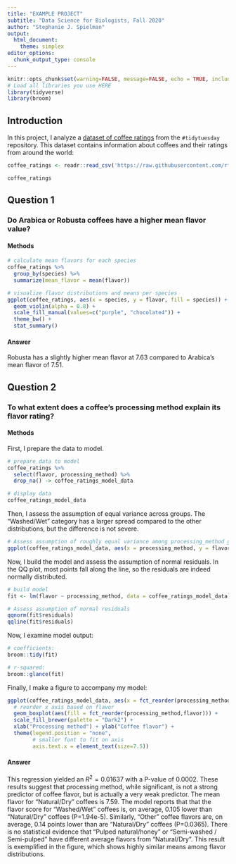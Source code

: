 ```yaml
---
title: "EXAMPLE PROJECT"
subtitle: "Data Science for Biologists, Fall 2020"
author: "Stephanie J. Spielman"
output: 
  html_document:
    theme: simplex
editor_options: 
  chunk_output_type: console
---
```


```r
knitr::opts_chunk$set(warning=FALSE, message=FALSE, echo = TRUE, include = TRUE)
# Load all libraries you use HERE
library(tidyverse)
library(broom)
```

## Introduction

In this project, I analyze a [dataset of coffee ratings](https://github.com/rfordatascience/tidytuesday/blob/master/data/2020/2020-07-07/readme.md) from the `#tidytuesday` repository. This dataset contains information about coffees and their ratings from around the world:

```r
coffee_ratings <- readr::read_csv('https://raw.githubusercontent.com/rfordatascience/tidytuesday/master/data/2020/2020-07-07/coffee_ratings.csv')

coffee_ratings
```


## Question 1

### Do Arabica or Robusta coffees have a higher mean flavor value?

#### Methods

```r
# calculate mean flavors for each species
coffee_ratings %>%
  group_by(species) %>%
  summarize(mean_flavor = mean(flavor))

# visualize flavor distributions and means per species
ggplot(coffee_ratings, aes(x = species, y = flavor, fill = species)) + 
  geom_violin(alpha = 0.8) + 
  scale_fill_manual(values=c("purple", "chocolate4")) + 
  theme_bw() + 
  stat_summary()
```

#### Answer
Robusta has a slightly higher mean flavor at 7.63 compared to Arabica's mean flavor of 7.51.



## Question 2

### To what extent does a coffee's processing method explain its flavor rating?

#### Methods

First, I prepare the data to model.
```r
# prepare data to model
coffee_ratings %>%
  select(flavor, processing_method) %>%
  drop_na() -> coffee_ratings_model_data

# display data
coffee_ratings_model_data
```

Then, I assess the assumption of equal variance across groups. The "Washed/Wet" category has a larger spread compared to the other distributions, but the difference is not severe. 
```r
# Assess assumption of roughly equal variance among processing_method groups
ggplot(coffee_ratings_model_data, aes(x = processing_method, y = flavor)) + geom_point()
```

Now, I build the model and assess the assumption of normal residuals. In the QQ plot, most points fall along the line, so the residuals are indeed normally distributed.

```r
# build model
fit <- lm(flavor ~ processing_method, data = coffee_ratings_model_data)

# Assess assumption of normal residuals
qqnorm(fit$residuals)
qqline(fit$residuals)
```

Now, I examine model output:

```r
# coefficients:
broom::tidy(fit)

# r-squared:
broom::glance(fit)
```

Finally, I make a figure to accompany my model:

```r
ggplot(coffee_ratings_model_data, aes(x = fct_reorder(processing_method,flavor), y = flavor)) + 
  # reorder x axis based on flavor
  geom_boxplot(aes(fill = fct_reorder(processing_method,flavor))) + 
  scale_fill_brewer(palette = "Dark2") + 
  xlab("Processing method") + ylab("Coffee flavor") + 
  theme(legend.position = "none", 
        # smaller font to fit on axis
        axis.text.x = element_text(size=7.5))
```


#### Answer
This regression yielded an $R^2 = 0.01637$ with a P-value of 0.0002. These results suggest that processing method, while significant, is not a strong predictor of coffee flavor, but is actually a very weak predictor. The mean flavor for "Natural/Dry" coffees is 7.59. The model reports that that the flavor score for "Washed/Wet" coffees is, on average, 0.105 lower than "Natural/Dry" coffees (P=1.94e-5). Similarly, "Other" coffee flavors are, on average, 0.14 points lower than are "Natural/Dry" coffees (P=0.0365). There is no statistical evidence that "Pulped natural/honey" or "Semi-washed / Semi-pulped" have different average flavors from "Natural/Dry". This result is exemplified in the figure, which shows highly similar means among flavor distributions.




